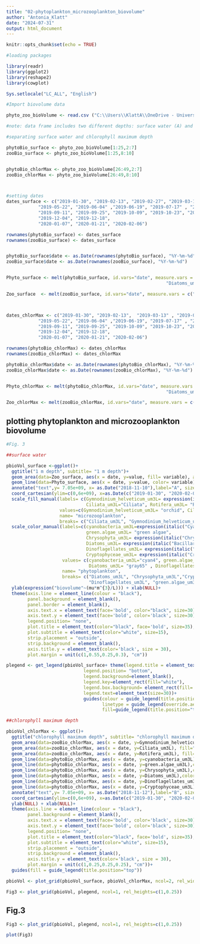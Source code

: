 ---
title: "02-phytoplankton_microzooplankton_biovolume"
author: "Antonia_Klatt"
date: "2024-07-31"
output: html_document
---

```{r}
knitr::opts_chunk$set(echo = TRUE)

#loading packages

library(readr)
library(ggplot2)
library(reshape2)
library(cowplot)

Sys.setlocale("LC_ALL", "English")

#Import biovolume data

phyto_zoo_bioVolume <- read.csv ("C:\\Users\\KlattA\\OneDrive - Universität Basel\\Desktop\\Uni Basel\\Basel AG Ladd\\PhD project\\PhD thesis\\Chapter 1 ROT19\\Supplementary_C1\\Tables_C1\\phyto_microzooplankton_biovolume_ROT19.csv", header = TRUE , sep = ";" , stringsAsFactors = FALSE, na.strings = "#NV")

#note: data frame includes two different depths: surface water (A) and chlorophyll maximum depth (B)

#separating surface water and chlorophyll maximum depth

phytoBio_surface <- phyto_zoo_bioVolume[1:25,2:7]
zooBio_surface <- phyto_zoo_bioVolume[1:25,8:10]


phytoBio_chlorMax <- phyto_zoo_bioVolume[26:49,2:7]
zooBio_chlorMax <- phyto_zoo_bioVolume[26:49,8:10]



#setting dates
dates_surface <- c("2019-01-30", "2019-02-13", "2019-02-27", "2019-03-13" , "2019-03-27", "2019-04-10" ,"2019-04-24" ,"2019-05-08",
            "2019-05-22", "2019-06-04" ,"2019-06-19", "2019-07-17" , "2019-07-29", "2019-08-14",
            "2019-09-11", "2019-09-25", "2019-10-09", "2019-10-23", "2019-11-06", "2019-11-20", 
            "2019-12-04", "2019-12-18",
            "2020-01-07", "2020-01-21", "2020-02-06")

rownames(phytoBio_surface) <- dates_surface
rownames(zooBio_surface) <- dates_surface


phytoBio_surface$date <- as.Date(rownames(phytoBio_surface), "%Y-%m-%d")
zooBio_surface$date <- as.Date(rownames(zooBio_surface), "%Y-%m-%d")


Phyto_surface <- melt(phytoBio_surface, id.vars="date", measure.vars = c("cyanobacteria_um3L",  "green.algae_um3L", "Chrysophyta_um3L",
                                                            "Diatoms_um3L", "Dinoflagellates_um3L", "Cryptophyceae_um3L"))

Zoo_surface  <- melt(zooBio_surface, id.vars="date", measure.vars = c("Ciliata_um3L","Rotifera_um3L", "Gymnodinium_helveticum_um3L"))



dates_chlorMax <- c("2019-01-30", "2019-02-13",  "2019-03-13" , "2019-03-27", "2019-04-10" ,"2019-04-24" ,"2019-05-08",
            "2019-05-22", "2019-06-04" ,"2019-06-19", "2019-07-17" , "2019-07-29", "2019-08-14",
            "2019-09-11", "2019-09-25", "2019-10-09", "2019-10-23", "2019-11-06", "2019-11-20", 
            "2019-12-04", "2019-12-18",
            "2020-01-07", "2020-01-21", "2020-02-06")                              

rownames(phytoBio_chlorMax) <- dates_chlorMax
rownames(zooBio_chlorMax) <- dates_chlorMax

phytoBio_chlorMax$date <- as.Date(rownames(phytoBio_chlorMax), "%Y-%m-%d")
zooBio_chlorMax$date <- as.Date(rownames(zooBio_chlorMax), "%Y-%m-%d")


Phyto_chlorMax <- melt(phytoBio_chlorMax, id.vars="date", measure.vars = c("cyanobacteria_um3L",  "green.algae_um3L", "Chrysophyta_um3L",
                                                            "Diatoms_um3L", "Dinoflagellates_um3L", "Cryptophyceae_um3L"))

Zoo_chlorMax <- melt(zooBio_chlorMax, id.vars="date", measure.vars = c("Ciliata_um3L","Rotifera_um3L", "Gymnodinium_helveticum_um3L"))

```

## plotting phytoplankton and microzooplankton biovolume

```{r}

#Fig. 3

##surface water

pbioVol_surface <-ggplot()+
  ggtitle("1 m depth", subtitle= "1 m depth")+
  geom_area(data=Zoo_surface, aes(x = date, y=value, fill= variable), alpha=0.275)+
  geom_line(data=Phyto_surface, aes(x = date, y=value, color= variable),linewidth=1.175)+
  annotate("text",y= 7.05e+09, x= as.Date("2018-11-10"),label="A", size=15, fontface=2, color="black")+
  coord_cartesian(ylim=c(0,6e+09), x=as.Date(c("2019-01-30", "2020-02-06")),clip="off")+
  scale_fill_manual(labels= c(Gymnodinium_helveticum_um3L= expression(italic("Gymnodinium helveticum")), 
                              Ciliata_um3L="Ciliata", Rotifera_um3L= "Rotifera"),
                    values=c(Gymnodinium_helveticum_um3L= "orchid", Ciliata_um3L= "lightskyblue3", Rotifera_um3L= "yellow3"),
                    name= "microzooplankton",
                    breaks= c("Ciliata_um3L", "Gymnodinium_helveticum_um3L", "Rotifera_um3L"))+
  scale_color_manual(labels=c(cyanobacteria_um3L=expression(italic("Cyanophyceae")), 
                              green.algae_um3L= "green algae", 
                              Chrysophyta_um3L= expression(italic("Chrysophyceae")), 
                              Diatoms_um3L= expression(italic("Bacillariophyceae")),  
                              Dinoflagellates_um3L= expression(italic("Dinophyceae")), 
                              Cryptophyceae_um3L= expression(italic("Cryptophyceae"))), 
                     values= c(cyanobacteria_um3L="cyan4", green.algae_um3L="green3", Chrysophyta_um3L="darkgoldenrod1",
                               Diatoms_um3L= "gray65" , Dinoflagellates_um3L= "salmon", Cryptophyceae_um3L= "maroon4"),
                     name= "phytoplankton",
                     breaks= c("Diatoms_um3L", "Chrysophyta_um3L","Cryptophyceae_um3L", "cyanobacteria_um3L", 
                               "Dinoflagellates_um3L", "green.algae_um3L"))+
  ylab(expression("biovolume"~(mu*m^{3}/L))) + xlab(NULL)+ 
  theme(axis.line = element_line(colour = "black"),
        panel.background = element_blank(),
        panel.border = element_blank(),
        axis.text.x = element_text(face='bold', color="black", size=30),
        axis.text.y = element_text(face='bold', color='black', size=30),
        legend.position= "none",
        plot.title = element_text(color="black", face='bold', size=35),
        plot.subtitle = element_text(color="white", size=15),
        strip.placement = "outside",
        strip.background = element_blank(),
        axis.title.y = element_text(color='black', size = 30),
        plot.margin = unit(c(1,0.55,0.25,0.3), "cm"))

plegend <- get_legend(pbioVol_surface+ theme(legend.title = element_text(size=30, face= "bold"),
                             legend.position= "bottom",
                             legend.background=element_blank(),
                             legend.key=element_rect(fill="white"),
                             legend.box.background= element_rect(fill= "white", color="black"),
                             legend.text=element_text(size=30))+
                             guides(colour = guide_legend(title.position="top", override.aes = list(linewidth=3), nrow=2),
                                    linetype = guide_legend(override.aes = list(size = 4)),
                                    fill=guide_legend(title.position="top")))

##chlorophyll maximum depth

pbioVol_chlorMax <- ggplot()+
  ggtitle("chlorophyll maximum depth", subtitle= "chlorophyll maximum depth")+
  geom_area(data=zooBio_chlorMax, aes(x = date, y=Gymnodinium_helveticum_um3L), fill="orchid" , alpha=0.275)+
  geom_area(data=zooBio_chlorMax, aes(x = date, y=Ciliata_um3L), fill="lightskyblue3" , alpha=0.275)+
  geom_area(data=zooBio_chlorMax, aes(x = date, y=Rotifera_um3L), fill="yellow3" , alpha=0.275)+  
  geom_line(data=phytoBio_chlorMax, aes(x = date, y=cyanobacteria_um3L),color="cyan4", linewidth=1.175)+
  geom_line(data=phytoBio_chlorMax, aes(x = date, y=green.algae_um3L),color="green3", linewidth=1.175)+
  geom_line(data=phytoBio_chlorMax, aes(x = date, y=Chrysophyta_um3L),color="darkgoldenrod1", linewidth=1.175)+
  geom_line(data=phytoBio_chlorMax, aes(x = date, y=Diatoms_um3L),color="gray65", linewidth=1.175)+
  geom_line(data=phytoBio_chlorMax, aes(x = date, y=Dinoflagellates_um3L),color="salmon", linewidth=1.175)+
  geom_line(data=phytoBio_chlorMax, aes(x = date, y=Cryptophyceae_um3L),color="maroon4", linewidth=1.175)+
  annotate("text",y= 7.05e+09, x= as.Date("2018-11-12"),label="B", size=15, fontface=2, color="black")+
  coord_cartesian(ylim=c(0,6e+09), x=as.Date(c("2019-01-30", "2020-02-06")),clip="off")+
  ylab(NULL) + xlab(NULL)+ 
  theme(axis.line = element_line(colour = "black"),
        panel.background = element_blank(),
        axis.text.x = element_text(face='bold', color='black', size=30),
        axis.text.y = element_text(face='bold', color='black', size=30),
        legend.position= "none",
        plot.title = element_text(color="black", face='bold', size=35),
        plot.subtitle = element_text(color="white", size=15),
        strip.placement = "outside",
        strip.background = element_blank(),
        axis.title.y = element_text(color='black', size = 30),
        plot.margin = unit(c(1,0.25,0.25,0.25), "cm"))+
  guides(fill = guide_legend(title.position="top"))

pbioVol <- plot_grid(pbioVol_surface, pbioVol_chlorMax, ncol=2, rel_widths =c(1.05,1), align="h", axis="lr") 

Fig3 <- plot_grid(pbioVol, plegend, ncol=1, rel_heights=c(1,0.25)) 

```

## Fig.3

```{r, fig.width = 25, fig.height = 10, echo=FALSE}

Fig3 <- plot_grid(pbioVol, plegend, ncol=1, rel_heights=c(1,0.25)) 

plot(Fig3)


```

